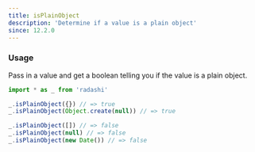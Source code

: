 ```yaml
---
title: isPlainObject
description: 'Determine if a value is a plain object'
since: 12.2.0
---
```


### Usage

Pass in a value and get a boolean telling you if the value is a plain object.

```ts twoslash
import * as _ from 'radashi'

_.isPlainObject({}) // => true
_.isPlainObject(Object.create(null)) // => true

_.isPlainObject([]) // => false
_.isPlainObject(null) // => false
_.isPlainObject(new Date()) // => false
```
